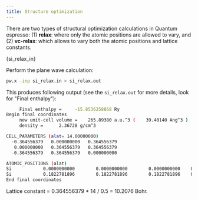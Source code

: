 ```yaml
---
title: Structure optimization
---
```


There are two types of structural optimization calculations in Quantum espresso:
(1) **relax**: where only the atomic positions are allowed to vary, and (2)
**vc-relax**: which allows to vary both the atomic positions and lattice
constants.


<CodeBlock className="language-bash" title="src/silicon/si_relax.in">{si_relax_in}</CodeBlock>

Perform the plane wave calculation:
```bash
pw.x -inp si_relax.in > si_relax.out
```

This produces following output (see the `si_relax.out` for more details, look
for "Final enthalpy"):
```bash
     Final enthalpy =     -15.8536258868 Ry
Begin final coordinates
     new unit-cell volume =    265.89380 a.u.^3 (    39.40140 Ang^3 )
     density =      2.36728 g/cm^3

CELL_PARAMETERS (alat= 14.00000000)
  -0.364556379   0.000000000   0.364556379
   0.000000000   0.364556379   0.364556379
  -0.364556379   0.364556379   0.000000000

ATOMIC_POSITIONS (alat)
Si            0.0000000000        0.0000000000        0.0000000000    0   0   0
Si            0.1822781896        0.1822781896        0.1822781896    0   0   0
End final coordinates
```

Lattice constant = 0.364556379 * 14 / 0.5 = 10.2076 Bohr.
